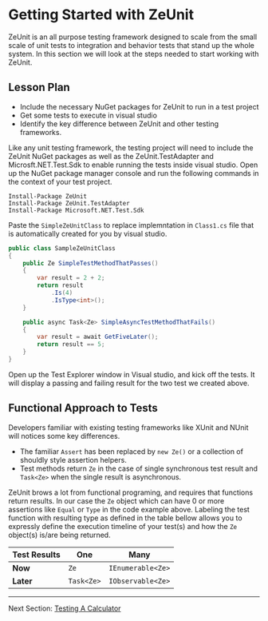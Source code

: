 # Getting Started with ZeUnit

ZeUnit is an all purpose testing framework designed to scale from the small scale of unit tests to integration and behavior tests that stand up the whole system.  In this section we will look at the steps needed to start working with ZeUnit.

## Lesson Plan
- Include the necessary NuGet packages for ZeUnit to run in a test project
- Get some tests to execute in visual studio
- Identify the key difference between ZeUnit and other testing frameworks.

Like any unit testing framework, the testing project will need to include the ZeUnit NuGet packages as well as the ZeUnit.TestAdapter and Microsft.NET.Test.Sdk to enable running the tests inside visual studio.  Open up the NuGet package manager console and run the following commands in the context of your test project.

```
Install-Package ZeUnit
Install-Package ZeUnit.TestAdapter
Install-Package Microsoft.NET.Test.Sdk
```

Paste the `SimpleZeUnitClass` to replace implemntation in `Class1.cs` file that is automatically created for you by visual studio.

```csharp
public class SampleZeUnitClass
{
    public Ze SimpleTestMethodThatPasses() 
    {            
        var result = 2 + 2;
        return result
            .Is(4)            
            .IsType<int>();
    }

    public async Task<Ze> SimpleAsyncTestMethodThatFails()
    {
        var result = await GetFiveLater();
        return result == 5;            
    }
}
```

Open up the Test Explorer window in Visual studio, and kick off the tests.  It will display a passing and failing result for the two test we created above.

## Functional Approach to Tests

Developers familiar with existing testing frameworks like XUnit and NUnit will notices some key differences.
 - The familiar `Assert` has been replaced by `new Ze()` or a collection of shouldly style assertion helpers.  
 - Test methods return `Ze` in the case of single synchronous test result and `Task<Ze>` when the single result is asynchronous. 

ZeUnit brows a lot from functional programing, and requires that functions return results. In our case the `Ze` object which can have 0 or more assertions like `Equal` or `Type` in the code example above.   Labeling the test function with resulting type as defined in the table bellow allows you to expressly define the execution timeline of your test(s) and how the `Ze` object(s) is/are being returned.

|  Test Results   | **One**          |  **Many**               |
| --------------- | ---------------- | ----------------------- |
| **Now**         | `Ze`       | `IEnumerable<Ze>` |
| **Later**       | `Task<Ze>` | `IObservable<Ze>` |


***

Next Section: [Testing A Calculator](/docs/testing-a-calculator/)